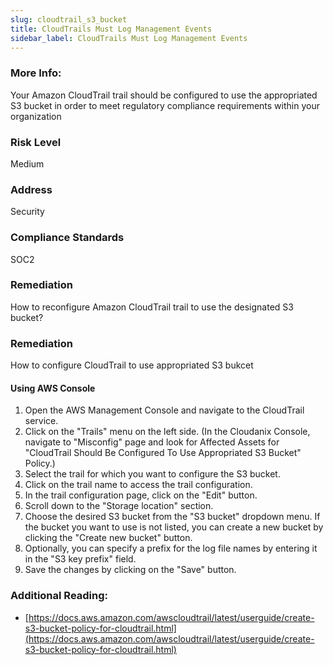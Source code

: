 ```yaml
---
slug: cloudtrail_s3_bucket
title: CloudTrails Must Log Management Events
sidebar_label: CloudTrails Must Log Management Events
---
```


### More Info:

Your Amazon CloudTrail trail should be configured to use the appropriated S3 bucket in order to meet regulatory compliance requirements within your organization

### Risk Level

Medium

### Address

Security

### Compliance Standards

SOC2

### Remediation

How to reconfigure Amazon CloudTrail trail to use the designated S3 bucket?

### Remediation

How to configure CloudTrail to use appropriated S3 bukcet

#### Using AWS Console

1. Open the AWS Management Console and navigate to the CloudTrail service.
2. Click on the "Trails" menu on the left side.
    (In the Cloudanix Console, navigate to "Misconfig" page and look for Affected Assets for "CloudTrail Should Be Configured To Use Appropriated S3 Bucket" Policy.)
3. Select the trail for which you want to configure the S3 bucket.
4. Click on the trail name to access the trail configuration.
5. In the trail configuration page, click on the "Edit" button.
6. Scroll down to the "Storage location" section.
7. Choose the desired S3 bucket from the "S3 bucket" dropdown menu. If the bucket you want to use is not listed, you can create a new bucket by clicking the "Create new bucket" button.
8. Optionally, you can specify a prefix for the log file names by entering it in the "S3 key prefix" field.
9. Save the changes by clicking on the "Save" button.

### Additional Reading:

- [https://docs.aws.amazon.com/awscloudtrail/latest/userguide/create-s3-bucket-policy-for-cloudtrail.html](https://docs.aws.amazon.com/awscloudtrail/latest/userguide/create-s3-bucket-policy-for-cloudtrail.html) 

